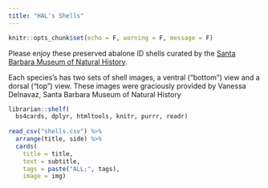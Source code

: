 ```yaml
---
title: "HAL's Shells"
---
```


```r
knitr::opts_chunk$set(echo = F, warning = F, message = F)
```

Please enjoy these preserved abalone ID shells curated by the [Santa Barbara Museum of Natural History](https://www.sbnature.org/){target="_blank"}. 

Each species's has two sets of shell images, a ventral ("bottom") view and a dorsal ("top") view. These images were graciously provided by Vanessa Delnavaz, Santa Barbara Museum of Natural History


```r
librarian::shelf(
  bs4cards, dplyr, htmltools, knitr, purrr, readr)
  
read_csv("shells.csv") %>% 
  arrange(title, side) %>% 
  cards(
    title = title,
    text = subtitle,
    tags = paste("ALL;", tags),
    image = img)
```

